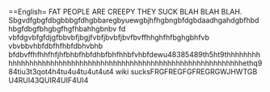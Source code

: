 ==English=
FAT PEOPLE ARE CREEPY THEY SUCK BLAH  BLAH BLAH.
Sbgvdfgbgfdbgbbbgfdhgbbaregbyuewgbjhfhgbngbfdgbdaadhgahdgbfhbdhbgfdbgfbhgbgfhgfhbahhgbnbv fd vbfdgvbfgfdjgfbbvbfjbgjfvbfjbvbfjbvfbvffhhghfhfbghgbhfvb vbvbbvhbfdbfhfhbfdbhvbhb bfdbvffhfhhfhfjhfbhbfhbfdhbfbhfhhbfvhbfdewu48385489th5ht9thhhhhhhhhhhhhhhhhhhhhhhhhhhhhhhhhhhhhhhhhhhhhhhhhhhhhhhhhhhhhhhhethq984tiu3t3qot4h4tu4u4tu4ut4ut4
wiki sucksFRGFREGFGFREGRGWJHWTGB U4RUI43QUIR4UIF4UI4